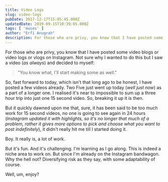```yaml
---
title: Video Logs
slug: video-logs
pubDate: 2017-12-17T15:05:45.000Z
updatedDate: 2019-09-15T10:39:05.000Z
tags: [ 'muses' ]
author: "Erfi Anugrah"
description: For those who are privy, you know that I have posted some video blogs or video logs or vlogs on Instagram. Not sure why I wanted to do this but I saw a video (*as always*) and decided to myself
---
```


For those who are privy, you know that I have posted some video blogs or video logs or vlogs on Instagram. Not sure why I wanted to do this but I saw a video (*as always*) and decided to myself:

> "You know what, I'll start making some as well."

So, fast forward to today, which isn't that long ago to be honest, I have posted a few videos already. Two Five just went up today (*well just now*) as a part of a longer one. I realised it's near to impossible to sum up a three hour trip into just one 15 second video. So, breaking it up it is then.

But it quickly dawned upon me that, sure, it has been said to be too much work for 15 second videos, no one is going to see again in 24 hours (*Instagram updated it with highlights, so it's no longer that much of a problem, rather it gives more options to pick and choose what you want to post indefinitely*), it didn't really hit me till I started doing it.

Boy. It really is, a lot of work.

But it's fun. And it's challenging. I'm learning as I go along. This is indeed a niche area to work on. But since I'm already on the Instagram bandwagon. Why the hell not? Diversifying risk as they say, with some adaptability of course.

Well, um, enjoy?
